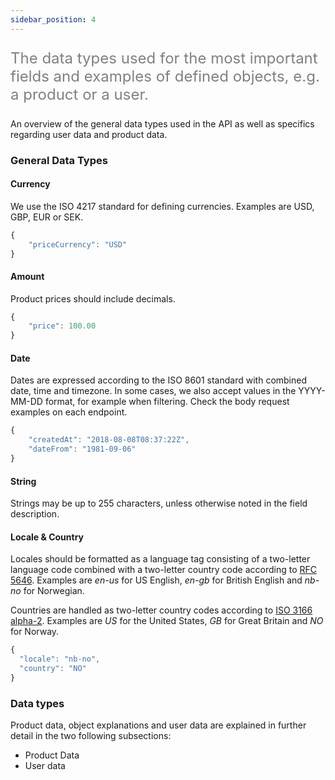```yaml
---
sidebar_position: 4
---
```


<font color="grey" size="5">

The data types used for the most important fields and examples of defined objects, e.g. a product or a user.

</font>

An overview of the general data types used in the API as well as specifics regarding user data and product data.

### General Data Types

#### Currency

We use the ISO 4217 standard for defining currencies. Examples are USD, GBP, EUR or SEK.

```javascript
{
    "priceCurrency": "USD"
}
```
#### Amount

Product prices should include decimals.

```javascript
{
    "price": 100.00
}
```
#### Date

Dates are expressed according to the ISO 8601 standard with combined date, time and timezone. In some cases, we also accept values in the YYYY-MM-DD format, for example when filtering. Check the body request examples on each endpoint.

```javascript
{
    "createdAt": "2018-08-08T08:37:22Z",
    "dateFrom": "1981-09-06"
}
```
#### String

Strings may be up to 255 characters, unless otherwise noted in the field description.

#### Locale & Country

Locales should be formatted as a language tag consisting of a two-letter language code combined with a two-letter country code according to [RFC 5646](https://en.wikipedia.org/wiki/IETF_language_tag). Examples are *en-us* for US English, *en-gb* for British English and *nb-no* for Norwegian.

Countries are handled as two-letter country codes according to [ISO 3166 alpha-2](https://en.wikipedia.org/wiki/ISO_3166-1_alpha-2). Examples are *US* for the United States, *GB* for Great Britain and *NO* for Norway.

```javascript
{
  "locale": "nb-no",
  "country": "NO"
}
```
### Data types

Product data, object explanations and user data are explained in further detail in the two following subsections:

- Product Data
- User data
